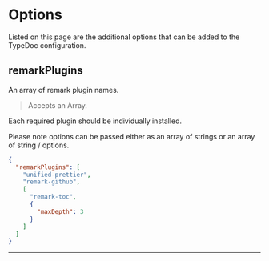 
# Options

Listed on this page are the additional options that can be added to the TypeDoc configuration.

## remarkPlugins

<Callout emoji="💡">An array of remark plugin names.</Callout>

> Accepts an Array.


Each required plugin should be individually installed.

Please note options can be passed either as an array of strings or an array of string / options.


```json filename="typedoc.json"
{
  "remarkPlugins": [
    "unified-prettier",
    "remark-github",
    [
      "remark-toc",
      {
        "maxDepth": 3
      }
    ]
  ]
}

```

___